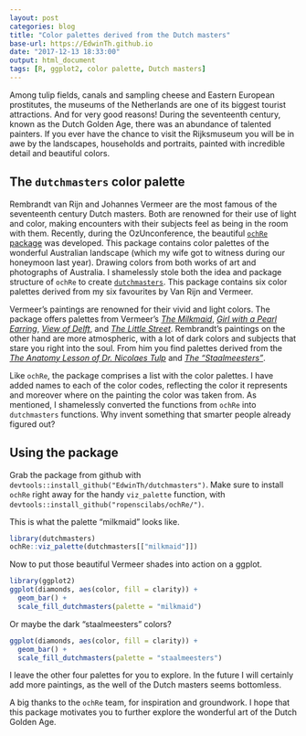 ```yaml
---
layout: post
categories: blog
title: "Color palettes derived from the Dutch masters"
base-url: https://EdwinTh.github.io
date: "2017-12-13 18:33:00"
output: html_document
tags: [R, ggplot2, color palette, Dutch masters]
---
```


Among tulip fields, canals and sampling cheese and Eastern European prostitutes, 
the museums of the Netherlands are one of its biggest tourist attractions. And 
for very good reasons! During the seventeenth century, known as the Dutch Golden 
Age, there was an abundance of talented painters. If you ever have
the chance to visit the Rijksmuseum you will be in awe by the landscapes,
households and portraits, painted with incredible detail and beautiful colors.

## The `dutchmasters` color palette

Rembrandt van Rijn and Johannes Vermeer are the most famous of the seventeenth
century Dutch masters. Both are renowned for their use of light and color,
making encounters with their subjects feel as being in the room with them.
Recently, during the OzUnconference, the beautiful [`ochRe` package](https://github.com/ropenscilabs/ochRe/) was 
developed. This package contains color palettes of the wonderful Australian 
landscape (which my wife got to witness during our honeymoon last 
year). Drawing colors from both works of art and photographs of Australia. 
I shamelessly stole both the idea and package structure of `ochRe` to create [`dutchmasters`](
https://github.com/EdwinTh/dutchmasters). This package contains six color 
palettes derived from my six favourites by Van Rijn and Vermeer.

Vermeer's paintings are renowned for their vivid and light colors. The package
offers palettes from Vermeer's [*The Milkmaid*](https://en.wikipedia.org/wiki/The_Milkmaid_(Vermeer)),
[*Girl with a Pearl Earring*](https://en.wikipedia.org/wiki/Girl_with_a_Pearl_Earring),
[*View of Delft*](https://en.wikipedia.org/wiki/View_of_Delft), and
[*The Little Street*](https://en.wikipedia.org/wiki/The_Little_Street).
Rembrandt's paintings on the other hand are more atmospheric, with a lot of dark
colors and subjects that stare you right into the soul. From him you find 
palettes derived from the [*The Anatomy Lesson of Dr. Nicolaes Tulp*](https://en.wikipedia.org/wiki/The_Anatomy_Lesson_of_Dr._Nicolaes_Tulp) 
and  [*The "Staalmeesters"*](https://en.wikipedia.org/wiki/Syndics_of_the_Drapers%27_Guild).

Like `ochRe`, the package comprises a list with the color palettes. I have added
names to each of the color codes, reflecting the color it represents and moreover
where on the painting the color was taken from. As mentioned, I shamelessly 
converted the functions from `ochRe` into `dutchmasters` functions. Why invent 
something that smarter people already figured out?

## Using the package

Grab the package from github with `devtools::install_github("EdwinTh/dutchmasters")`.
Make sure to install `ochRe` right away for the handy `viz_palette` function,
with `devtools::install_github("ropenscilabs/ochRe/")`.

This is what the palette "milkmaid" looks like.

```r
library(dutchmasters)
ochRe::viz_palette(dutchmasters[["milkmaid"]])
```

Now to put those beautiful Vermeer shades into action on a ggplot.

```r
library(ggplot2)
ggplot(diamonds, aes(color, fill = clarity)) +
  geom_bar() +
  scale_fill_dutchmasters(palette = "milkmaid")
```

Or maybe the dark "staalmeesters" colors?

```r
ggplot(diamonds, aes(color, fill = clarity)) +
  geom_bar() +
  scale_fill_dutchmasters(palette = "staalmeesters")
```

I leave the other four palettes for you to explore. In the future I will 
certainly add more paintings, as the well of the Dutch masters seems bottomless.

A big thanks to the `ochRe` team, for inspiration and groundwork. I hope that 
this package motivates you to further explore the wonderful art of the Dutch
Golden Age.
